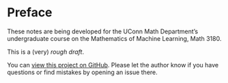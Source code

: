 # Preface {.unnumbered}

These notes are being developed for the UConn Math Department's undergraduate course on the Mathematics of Machine Learning, Math $3180$. 

This is a (very) *rough draft*.  

You can [view this project on GitHub](https://github.com/jeremy9959/Mathematics-for-Machine-Learning).
Please let the author know if you have questions or find mistakes by opening an issue there.
